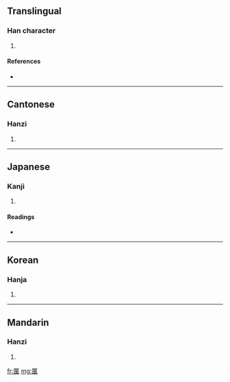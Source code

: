 ==Translingual==

===Han character===
{{Han char|rn=22|rad=匚|as=12|sn=14|four=7171<sub>4</sub>|canj=尸口口十 (SRRJ)}}

# {{defn|Han|sort=匚12}}

====References====
* {{Han ref|kx=0154.190|dkj=02650|dj=0346.230|hdz=10090.010|uh=5330|ud=21296|bh=E145|bd=57669}}

----

==Cantonese==

===Hanzi===
{{yue-hanzi|jyut=|y=daan1}}

# {{defn|Cantonese|sort=匚12}}

----

==Japanese==

===Kanji===
{{ja-kanji|grade=|rs=匚12}}

# {{defn|Japanese|sort=匚12}}

====Readings====
* {{ja-readings|on=[[たん]] (tan)|kun=[[ずし]] (zushi), [[はこ]] (hako)}}

----

==Korean==

===Hanja===
{{ko-hanja|hangeul=단|rv=dan|mr=tan}}

# {{defn|Korean|sort=匚12}}

----

==Mandarin==

===Hanzi===
{{cmn-hanzi|pin=[[dān]] ([[dan1]])|wg=tan<sup>1</sup>}}

# {{defn|Mandarin|sort=匚12}}

[[fr:匰]]
[[mg:匰]]